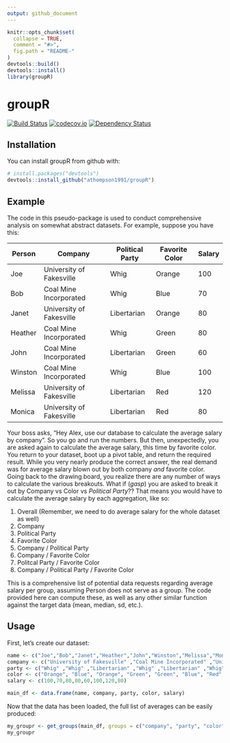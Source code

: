 ```yaml
---
output: github_document
---
```


<!-- README.md is generated from README.Rmd. Please edit that file -->

```r
knitr::opts_chunk$set(
  collapse = TRUE,
  comment = "#>",
  fig.path = "README-"
)
devtools::build()
devtools::install()
library(groupR)
```

# groupR


[![Build Status](https://travis-ci.org/athompson1991/groupR.svg?branch=master)](https://travis-ci.org/athompson1991/groupR)
[![codecov.io](https://codecov.io/github/athompson1991/groupR/coverage.svg?branch=master)](https://codecov.io/github/athompson1991/groupR?branch=master)
[![Dependency Status](https://dependencyci.com/github/athompson1991/groupR/badge)](https://dependencyci.com/github/athompson1991/groupR)

## Installation

You can install groupR from github with:

```r
# install.packages("devtools")
devtools::install_github("athompson1991/groupR")
```

## Example

The code in this pseudo-package is used to conduct comprehensive analysis on somewhat abstract datasets. For example, suppose you have this:

| Person | Company                  | Political Party | Favorite Color | Salary |
|--------|--------------------------|-----------------|----------------|--------|
| Joe    | University of Fakesville | Whig            | Orange         | 100    |
| Bob    | Coal Mine Incorporated   | Whig            | Blue           | 70     |
| Janet  | University of Fakesville | Libertarian     | Orange         | 80     |
| Heather| Coal Mine Incorporated   | Whig            | Green          | 80     |
| John   | Coal Mine Incorporated   | Libertarian     | Green          | 60     |
| Winston| Coal Mine Incorporated   | Whig            | Blue           | 100    |
| Melissa| University of Fakesville | Libertarian     | Red            | 120    |
| Monica | University of Fakesville | Libertarian     | Red            | 80     |

Your boss asks, "Hey Alex, use our database to calculate the average salary by company". So you go and run the numbers. But then, unexpectedly, you are asked again to calculate the average salary, this time by favorite color. You return to your dataset, boot up a pivot table, and return the required result. While you very nearly produce the correct answer, the real demand was for average salary blown out by both company *and* favorite color. Going back to the drawing board, you realize there are any number of ways to calculate the various breakouts. What if (*gasp*) you are asked to break it out by Company vs Color vs *Political Party*?? That means you would have to calculate the average salary by each aggregation, like so:

1. Overall (Remember, we need to do average salary for the whole dataset as well)
2. Company
3. Political Party
4. Favorite Color
5. Company / Political Party
6. Company / Favorite Color
7. Politcal Party / Favorite Color
8. Company / Political Party / Favorite Color

This is a comprehensive list of potential data requests regarding average salary per group, assuming Person does not serve as a group. The code provided here can compute these, as well as any other similar function against the target data (mean, median, sd, etc.).


## Usage
First, let's create our dataset:

```r
name <- c("Joe","Bob","Janet","Heather","John","Winston","Melissa","Monica")
company <- c("University of Fakesville" ,"Coal Mine Incorporated" ,"University of Fakesville" ,"Coal Mine Incorporated" ,"Coal Mine Incorporated" ,"Coal Mine Incorporated" ,"University of Fakesville" ,"University of Fakesville")
party <- c("Whig" ,"Whig" ,"Libertarian" ,"Whig" ,"Libertarian" ,"Whig" ,"Libertarian" ,"Libertarian")
color <- c("Orange", "Blue", "Orange", "Green", "Green", "Blue", "Red", "Red")
salary <- c(100,70,80,80,60,100,120,80)

main_df <- data.frame(name, company, party, color, salary)
```

Now that the data has been loaded, the full list of averages can be easily produced:

```r
my_groupr <- get_groups(main_df, groups = c("company", "party", "color"), functions = list(avg_salary = "mean(salary)", max_salary = "max(salary)"))
my_groupr
```

